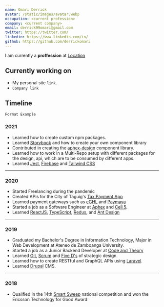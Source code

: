 ```yaml
---
name: Omari Derrick
avatar: /static/images/avatar.webp
occupation: <current profession>
company: <current company>
email: derrick99omari@gmail.com
twitter: https://twitter.com/
linkedin: https://www.linkedin.com/in/
github: https://github.com/derrickomari
---
```


I am currently a **proffession** at [Location](https://#)

## Currently working on

- My personal site `link`.
- `Company link`

## Timeline

`Format Example`

### 2021

- Learned how to create custom npm packages.
- Learned [Storybook](https://storybook.js.org/) and how to create your own component library
- Contributed in creating the [aphex-design](https://aphex-design.web.app/) component library.
- Learned how to work in a Multi-Repo setup with different packages for the design, api, which are to be consumed by different apps.
- Learned [Jest](https://jestjs.io/), [Firebase](https://firebase.google.com/) and [Tailwind CSS](https://tailwindcss.com/)

---

### 2020

- Started Freelancing during the pandemic
- Created APIs for the City of Taguig's [Tax Payment App](https://payment.taguig.gov.ph/)
- Learned payment gateways such as [eGHL](https://e-ghl.com/) and [Paymaya](https://www.paymaya.com/)
  &nbsp;
- Started a job as a Software Engineer at [Aphex](https://aphex.co/) and [Cell 5](https://www.cell5.co.uk/).
- Learned [ReactJS](https://reactjs.org/), [TypeScript](https://www.typescriptlang.org/), [Redux](https://redux.js.org/), and [Ant Design](https://ant.design/)

---

### 2019

- Graduated my Bachelor's Degree in Information Technology, Major in Web Development at Ateneo de Zamboanga University.
- Started a job as a Junior Backend Developer at [Code and Theory](https://www.codeandtheory.com/)
- Learned [Git](https://git-scm.com/book/en/v2/Getting-Started-About-Version-Control), [Scrum](https://www.scrum.org/resources/what-is-scrum) and [Five D's](https://www.creativerevolution.com.au/blog/the-5-ds-of-strategic-design) of strategic design.
- Learned how to create RESTful and GraphQL APIs using [Laravel](https://laravel.com/).
- Learned [Drupal](https://www.drupal.org/) CMS.

---

### 2018

- Qualified in the 14th [Smart Sweep](https://smart.com.ph/About/newsroom/full-news/2018/05/16/cebu-schools-sweep-top-awards-at-smart-innovation-competition) national competition and won the Ericsson Technology for Good Award
